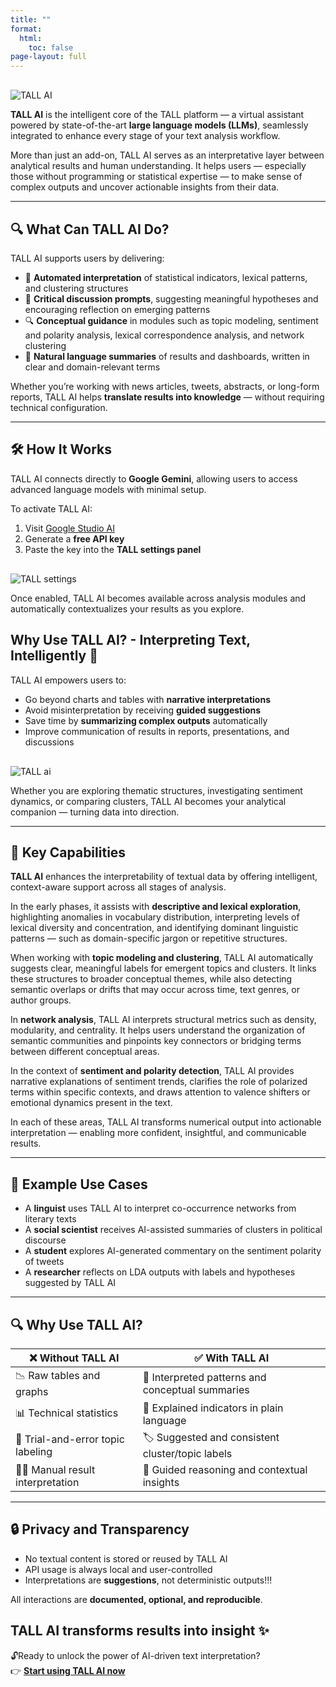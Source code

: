 ```yaml
---
title: ""
format:
  html:
    toc: false
page-layout: full
---
```


::: {.text-center}
<img src="images/tall-ai.png" alt="TALL AI" style="max-width: 30%; height: auto; margin-top: 1rem;" />
:::

**TALL AI** is the intelligent core of the TALL platform — a virtual assistant powered by state-of-the-art **large language models (LLMs)**, seamlessly integrated to enhance every stage of your text analysis workflow.

More than just an add-on, TALL AI serves as an interpretative layer between analytical results and human understanding. It helps users — especially those without programming or statistical expertise — to make sense of complex outputs and uncover actionable insights from their data.

---

## 🔍 What Can TALL AI Do?

TALL AI supports users by delivering:

- 🧠 **Automated interpretation** of statistical indicators, lexical patterns, and clustering structures  
- 💬 **Critical discussion prompts**, suggesting meaningful hypotheses and encouraging reflection on emerging patterns  
- 🔍 **Conceptual guidance** in modules such as topic modeling, sentiment and polarity analysis, lexical correspondence analysis, and network clustering  
- 🧾 **Natural language summaries** of results and dashboards, written in clear and domain-relevant terms

Whether you're working with news articles, tweets, abstracts, or long-form reports, TALL AI helps **translate results into knowledge** — without requiring technical configuration.

---

## 🛠️ How It Works

TALL AI connects directly to **Google Gemini**, allowing users to access advanced language models with minimal setup.

To activate TALL AI:

1. Visit <a href="https://makersuite.google.com/" target="_blank" rel="noopener">Google Studio AI</a>
2. Generate a **free API key**
3. Paste the key into the **TALL settings panel**

::: {.text-center}
<img src="images/ai/tall-settings.png" alt="TALL settings" style="max-width: 60%; height: auto; margin-top: 1rem;" />
:::

Once enabled, TALL AI becomes available across analysis modules and automatically contextualizes your results as you explore.


## Why Use TALL AI? - Interpreting Text, Intelligently 🚀

TALL AI empowers users to:

- Go beyond charts and tables with **narrative interpretations**  
- Avoid misinterpretation by receiving **guided suggestions**  
- Save time by **summarizing complex outputs** automatically  
- Improve communication of results in reports, presentations, and discussions  

::: {.text-center}
<img src="images/ai/tall-aiwic.png" alt="TALL ai" style="max-width: 90%; height: auto; margin-top: 1rem;" />
:::

Whether you are exploring thematic structures, investigating sentiment dynamics, or comparing clusters, TALL AI becomes your analytical companion — turning data into direction.

---

## 🎯 Key Capabilities

**TALL AI** enhances the interpretability of textual data by offering intelligent, context-aware support across all stages of analysis.

In the early phases, it assists with **descriptive and lexical exploration**, highlighting anomalies in vocabulary distribution, interpreting levels of lexical diversity and concentration, and identifying dominant linguistic patterns — such as domain-specific jargon or repetitive structures.

When working with **topic modeling and clustering**, TALL AI automatically suggests clear, meaningful labels for emergent topics and clusters. It links these structures to broader conceptual themes, while also detecting semantic overlaps or drifts that may occur across time, text genres, or author groups.

In **network analysis**, TALL AI interprets structural metrics such as density, modularity, and centrality. It helps users understand the organization of semantic communities and pinpoints key connectors or bridging terms between different conceptual areas.

In the context of **sentiment and polarity detection**, TALL AI provides narrative explanations of sentiment trends, clarifies the role of polarized terms within specific contexts, and draws attention to valence shifters or emotional dynamics present in the text.

In each of these areas, TALL AI transforms numerical output into actionable interpretation — enabling more confident, insightful, and communicable results.


------------------------------------------------------------------------

## 🧪 Example Use Cases

-   A **linguist** uses TALL AI to interpret co-occurrence networks from literary texts
-   A **social scientist** receives AI-assisted summaries of clusters in political discourse
-   A **student** explores AI-generated commentary on the sentiment polarity of tweets
-   A **researcher** reflects on LDA outputs with labels and hypotheses suggested by TALL AI

------------------------------------------------------------------------

## 🔍 Why Use TALL AI?

| ❌ **Without TALL AI**             | ✅ **With TALL AI**                               |
|----------------------------------|--------------------------------------------------|
| 📉 Raw tables and graphs          | 🧠 Interpreted patterns and conceptual summaries  |
| 📊 Technical statistics           | 🧾 Explained indicators in plain language         |
| 🧩 Trial-and-error topic labeling | 🏷️ Suggested and consistent cluster/topic labels  |
| 🕵️‍♂️ Manual result interpretation | 💬 Guided reasoning and contextual insights       |




------------------------------------------------------------------------

## 🔒 Privacy and Transparency

-   No textual content is stored or reused by TALL AI
-   API usage is always local and user-controlled
-   Interpretations are **suggestions**, not deterministic outputs!!!

All interactions are **documented, optional, and reproducible**.

## TALL AI transforms results into insight ✨
🔓Ready to unlock the power of AI-driven text interpretation?  
👉 [**Start using TALL AI now**](docs.qmd)
